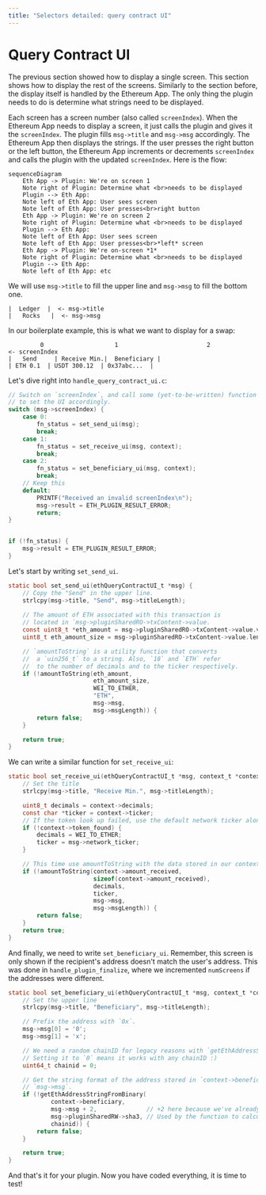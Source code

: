 ```yaml
---
title: "Selectors detailed: query contract UI"
---
```


# Query Contract UI

The previous section showed how to display a single screen. This section shows how to display the rest of the screens. Similarly to the section before, the display itself is handled by the Ethereum App. The only thing the plugin needs to do is determine what strings need to be displayed.

Each screen has a screen number (also called `screenIndex`). When the Ethereum App needs to display a screen, it just calls the plugin and gives it the `screenIndex`. The plugin fills `msg->title` and `msg->msg` accordingly. The Ethereum App then displays the strings. If the user presses the right button or the left button, the Ethereum App increments or decrements `screenIndex` and calls the plugin with the updated `screenIndex`. Here is the flow:

```mermaid 
sequenceDiagram 
    Eth App -> Plugin: We're on screen 1 
    Note right of Plugin: Determine what <br>needs to be displayed
    Plugin --> Eth App:  
    Note left of Eth App: User sees screen 
    Note left of Eth App: User presses<br>right button 
    Eth App -> Plugin: We're on screen 2 
    Note right of Plugin: Determine what <br>needs to be displayed 
    Plugin --> Eth App: 
    Note left of Eth App: User sees screen 
    Note left of Eth App: User presses<br>*left* screen 
    Eth App -> Plugin: We're on-screen *1* 
    Note right of Plugin: Determine what <br>needs to be displayed 
    Plugin --> Eth App: 
    Note left of Eth App: etc 
```

We will use `msg->title` to fill the upper line and `msg->msg` to fill the bottom one.
```
|  Ledger  |  <- msg->title
|   Rocks   |  <- msg->msg
```

In our boilerplate example, this is what we want to display for a swap:

```
         0                    1                         2                <- screenIndex
|   Send     | Receive Min.|  Beneficiary |
| ETH 0.1  | USDT 300.12  | 0x37abc...  |
```

Let's dive right into `handle_query_contract_ui.c`:

```c copy
// Switch on `screenIndex`, and call some (yet-to-be-written) function
// to set the UI accordingly.
switch (msg->screenIndex) {
    case 0:
        fn_status = set_send_ui(msg);
        break;
    case 1:
        fn_status = set_receive_ui(msg, context);
        break;
    case 2:
        fn_status = set_beneficiary_ui(msg, context);
        break;
    // Keep this
    default:
        PRINTF("Received an invalid screenIndex\n");
        msg->result = ETH_PLUGIN_RESULT_ERROR;
        return;
}


if (!fn_status) {
    msg->result = ETH_PLUGIN_RESULT_ERROR;
}
```

Let's start by writing `set_send_ui`.
```c copy
static bool set_send_ui(ethQueryContractUI_t *msg) {
    // Copy the "Send" in the upper line.
    strlcpy(msg->title, "Send", msg->titleLength);
    
    // The amount of ETH associated with this transaction is
    // located in `msg->pluginSharedRO->txContent->value.
    const uint8_t *eth_amount = msg->pluginSharedRO->txContent->value.value;
    uint8_t eth_amount_size = msg->pluginSharedRO->txContent->value.length;

    // `amountToString` is a utility function that converts 
    //  a `uin256_t` to a string. Also, `18` and `ETH` refer
    //  to the number of decimals and to the ticker respectively.
    if (!amountToString(eth_amount,
                        eth_amount_size,
                        WEI_TO_ETHER,
                        "ETH",
                        msg->msg,
                        msg->msgLength)) {
        return false;
    }

    return true;
}
```

We can write a similar function for `set_receive_ui`:
```c copy
static bool set_receive_ui(ethQueryContractUI_t *msg, context_t *context) {
    // Set the title
    strlcpy(msg->title, "Receive Min.", msg->titleLength);

    uint8_t decimals = context->decimals;
    const char *ticker = context->ticker;
    // If the token look up failed, use the default network ticker along with the default decimals.
    if (!context->token_found) {
        decimals = WEI_TO_ETHER;
        ticker = msg->network_ticker;
    }

    // This time use amountToString with the data stored in our context!
    if (!amountToString(context->amount_received,
                        sizeof(context->amount_received),
                        decimals,
                        ticker,
                        msg->msg,
                        msg->msgLength)) {
        return false;
    }
    return true;
}
```

And finally, we need to write `set_beneficiary_ui`. Remember, this screen is only shown if the recipient's address doesn't match the user's address. This was done in `handle_plugin_finalize`, where we incremented `numScreens` if the addresses were different.

```c copy
static bool set_beneficiary_ui(ethQueryContractUI_t *msg, context_t *context) {
    // Set the upper line
    strlcpy(msg->title, "Beneficiary", msg->titleLength);

    // Prefix the address with `0x`.
    msg->msg[0] = '0';
    msg->msg[1] = 'x';

    // We need a random chainID for legacy reasons with `getEthAddressStringFromBinary`.
    // Setting it to `0` means it works with any chainID :)
    uint64_t chainid = 0;

    // Get the string format of the address stored in `context->beneficiary`. Store it in
    // `msg->msg`.
    if (!getEthAddressStringFromBinary(
            context->beneficiary,
            msg->msg + 2,              // +2 here because we've already prefixed with '0x'.
            msg->pluginSharedRW->sha3, // Used by the function to calculate the hash
            chainid)) {
        return false;
    }

    return true;
}
```

And that's it for your plugin. Now you have coded everything, it is time to test!



